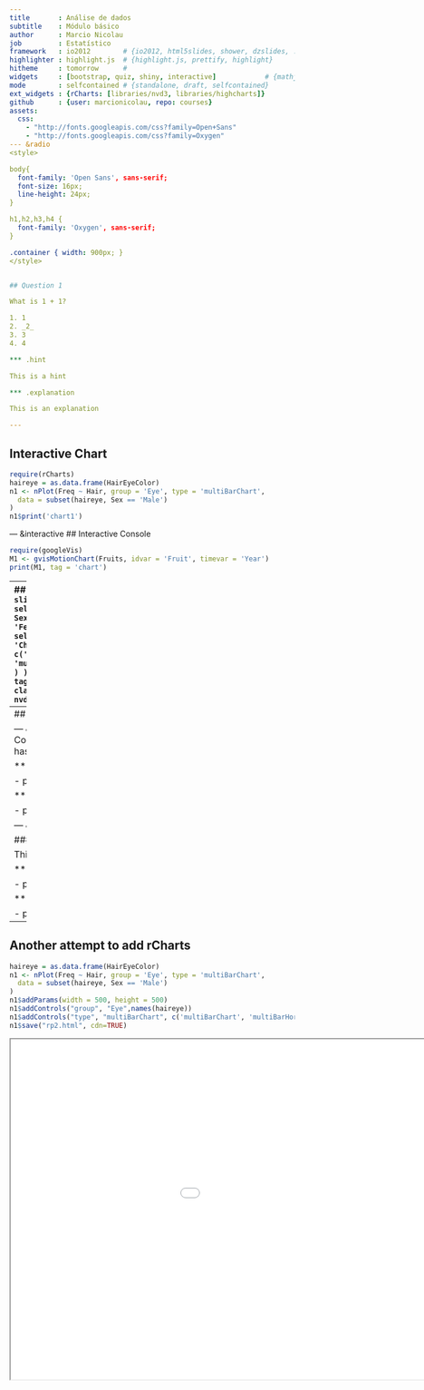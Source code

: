 ```yaml
---
title       : Análise de dados 
subtitle    : Módulo básico
author      : Marcio Nicolau
job         : Estatístico
framework   : io2012        # {io2012, html5slides, shower, dzslides, ...}
highlighter : highlight.js  # {highlight.js, prettify, highlight}
hitheme     : tomorrow      # 
widgets     : [bootstrap, quiz, shiny, interactive]            # {mathjax, quiz, bootstrap}
mode        : selfcontained # {standalone, draft, selfcontained}
ext_widgets : {rCharts: [libraries/nvd3, libraries/highcharts]}
github      : {user: marcionicolau, repo: courses}
assets:
  css: 
    - "http://fonts.googleapis.com/css?family=Open+Sans"
    - "http://fonts.googleapis.com/css?family=Oxygen"
--- &radio
<style>

body{
  font-family: 'Open Sans', sans-serif;
  font-size: 16px;
  line-height: 24px;
}

h1,h2,h3,h4 {
  font-family: 'Oxygen', sans-serif;
}

.container { width: 900px; }
</style>


## Question 1

What is 1 + 1?

1. 1
2. _2_
3. 3
4. 4

*** .hint

This is a hint

*** .explanation

This is an explanation

---
```

## Interactive Chart
```r
require(rCharts)
haireye = as.data.frame(HairEyeColor)
n1 <- nPlot(Freq ~ Hair, group = 'Eye', type = 'multiBarChart',
  data = subset(haireye, Sex == 'Male')
)
n1$print('chart1')
```

--- &interactive
## Interactive Console

```r
require(googleVis)
M1 <- gvisMotionChart(Fruits, idvar = 'Fruit', timevar = 'Year')
print(M1, tag = 'chart')
```


---
## Interactive 2
```r
slidifyUI(
  sidebarPanel(
    selectInput('sex', 'Choose Sex', c('Male', 'Female')),
    selectInput('type', 'Choose Type',
      c('multiBarChart', 'multiBarHorizontalChart')
    )
  ),
  mainPanel(
    tags$div(id = 'nvd3plot', class='shiny-html-output nvd3 rChart')
  )
)
```

---
## Interactive 3
```r
require(rCharts)
r1 <- rPlot(mpg ~ wt | am + vs, 
  data = mtcars, 
  color = 'gear',
  type = 'point'
)
r1$addControls("x", "wt", names(mtcars))
r1$addControls("y", "mpg", names(mtcars))
r1
```

--- &twocols
### Two Column Layout   
This slide has two columns
    
*** =left w:40%
    
- point 1
- point 2
- point 3
    
*** =right w:60%

- point 1
- point 2
- point 3

--- &twocols

### Two Columns

This slide has two columns

*** =left w:60%

- point a
- point b
- point c

*** =right w:40%

- point a
- point b
- point c

---

## Another attempt to add rCharts

```r
haireye = as.data.frame(HairEyeColor)
n1 <- nPlot(Freq ~ Hair, group = 'Eye', type = 'multiBarChart',
  data = subset(haireye, Sex == 'Male')
)
n1$addParams(width = 500, height = 500)
n1$addControls("group", "Eye",names(haireye))
n1$addControls("type", "multiBarChart", c('multiBarChart', 'multiBarHorizontalChart'))
n1$save("rp2.html", cdn=TRUE)
```
<iframe src="rp2.html" width=1200 height=600> </iframe>

